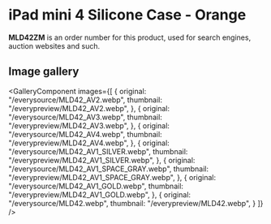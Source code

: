
# iPad mini 4 Silicone Case - Orange

<Callout type='info' emoji='👉🏻'>**MLD42ZM** is an order number for this product, used for search engines, auction websites and such.</Callout>

## Image gallery

<GalleryComponent
    images={[
      {
        original: "/everysource/MLD42_AV2.webp",
        thumbnail: "/everypreview/MLD42_AV2.webp",
      },
      {
        original: "/everysource/MLD42_AV3.webp",
        thumbnail: "/everypreview/MLD42_AV3.webp",
      },
      {
        original: "/everysource/MLD42_AV4.webp",
        thumbnail: "/everypreview/MLD42_AV4.webp",
      },
      {
        original: "/everysource/MLD42_AV1_SILVER.webp",
        thumbnail: "/everypreview/MLD42_AV1_SILVER.webp",
      },
      {
        original: "/everysource/MLD42_AV1_SPACE_GRAY.webp",
        thumbnail: "/everypreview/MLD42_AV1_SPACE_GRAY.webp",
      },
      {
        original: "/everysource/MLD42_AV1_GOLD.webp",
        thumbnail: "/everypreview/MLD42_AV1_GOLD.webp",
      },
      {
        original: "/everysource/MLD42.webp",
        thumbnail: "/everypreview/MLD42.webp",
      }
    ]}
  />
